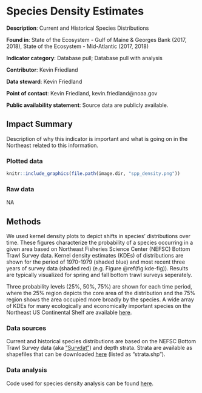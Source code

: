 # Species Density Estimates

**Description**: Current and Historical Species Distributions

**Found in**: State of the Ecosystem - Gulf of Maine & Georges Bank (2017, 2018), State of the Ecosystem - Mid-Atlantic (2017, 2018)

**Indicator category**: Database pull; Database pull with analysis

**Contributor**: Kevin Friedland

**Data steward**: Kevin Friedland

**Point of contact**: Kevin Friedland, kevin.friedland@noaa.gov

**Public availability statement**: Source data are publicly available.


## Impact Summary

Description of why this indicator is important and what is going on in the Northeast related to this information. 

### Plotted data 


```r

knitr::include_graphics(file.path(image.dir, "spp_density.png"))

```

### Raw data 
NA

## Methods
We used kernel density plots to depict shifts in species' distributions over time. These figures characterize the probability of a species occurring in a given area based on Northeast Fisheries Science Center (NEFSC) Bottom Trawl Survey data. Kernel density estimates (KDEs) of distributions are shown for the period of 1970-1979 (shaded blue) and most recent three years of survey data (shaded red) (e.g. Figure \@ref(fig:kde-fig)). Results are typically visualized for spring and fall bottom trawl surveys seperately. 

Three probability levels (25%, 50%, 75%) are shown for each time period, where the 25% region depicts the core area of the distribution and the 75% region shows the area occupied more broadly by the species. A wide array of KDEs for many ecologically and economically important species on the Northeast US Continental Shelf are available [here](https://www.nefsc.noaa.gov/ecosys/current-conditions/kernel-density.html).

### Data sources
Current and historical species distributions are based on the NEFSC Bottom Trawl Survey data (aka ["Survdat"](#survdat)) and depth strata. Strata are available as shapefiles that can be downloaded  [here](https://github.com/NOAA-EDAB/tech-doc/tree/master/gis) (listed as 
"strata.shp"). 

### Data analysis

Code used for species density analysis can be found [here](https://github.com/NOAA-EDAB/tech-doc/blob/master/R/stored_scripts/species_density_analysis.R). 






